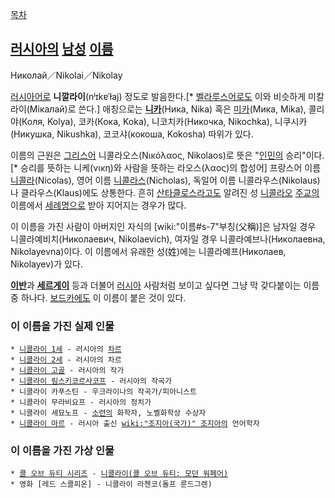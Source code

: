 [[목차]]
== [[러시아]]의 [[남성]] [[이름]] ==
Николай／Nikolai／Nikolay

[[러시아어]]로 '''니깔라이'''(nʲɪkɐˈɫaj) 정도로 발음한다.[* [[벨라루스어]]로도 이와 비슷하게 미칼라이(Мікалай)로 쓴다.] 애칭으로는 '''[[니카]]'''(Ника, Nika) 혹은 [[미카]](Мика, Mika), 콜리야(Коля, Kolya), 코카(Кока, Koka), 니코치카(Никочка, Nikochka), 니쿠시카(Никушка, Nikushka), 코코샤(кокоша, Kokosha) 따위가 있다.

이름의 근원은 [[그리스]]어 니콜라오스(Νικόλαος, Nikolaos)로 뜻은 "[[인민]]의 승리"이다.[* 승리를 뜻하는 니케(νικη)와 사람을 뜻하는 라오스(λαος)의 합성어] 프랑스어 이름 [[니콜라]](Nicolas), 영어 이름 [[니콜라스]](Nicholas), 독일어 이름 니콜라우스(Nikolaus)나 클라우스(Klaus)에도 상통한다. 흔히 [[산타클로스]]라고도 알려진 성 [[니콜라오]] [[주교]]의 이름에서 [[세례명]]으로 받아 지어지는 경우가 많다.

이 이름을 가진 사람이 아버지인 자식의 [wiki:"이름#s-7"부칭(父稱)]은 남자일 경우 니콜라예비치(Николаевич, Nikolaevich), 여자일 경우 니콜라예브나(Николаевна, Nikolayevna)이다. 이 이름에서 유래한 성(姓)에는 니콜라예프(Николаев, Nikolayev)가 있다.

'''[[이반]]'''과 '''[[세르게이]]''' 등과 더불어 [[러시아]] 사람처럼 보이고 싶다면 그냥 막 갖다붙이는 이름 중 하나다. [[보드카]]에도 이 이름이 붙은 것이 있다.

=== 이 이름을 가진 실제 인물 ===
 * [[니콜라이 1세]] - 러시아의 [[차르]]
 * [[니콜라이 2세]] - 러시아의 차르
 * [[니콜라이 고골]] - 러시아의 작가
 * [[니콜라이 림스키코르사코프]] - 러시아의 작곡가
 * 니콜라이 카푸스틴 - 우크라이나의 작곡가/피아니스트
 * 니콜라이 무라비요프 - 러시아의 정치가
 * 니콜라이 세묘노프 - [[소련]]의 화학자, 노벨화학상 수상자
 * [[니콜라이 마르]] - 러시아 출신 [[wiki:"조지아(국가)" 조지아]]의 언어학자
=== 이 이름을 가진 가상 인물 ===
 * [[콜 오브 듀티 시리즈]] - [[니콜라이(콜 오브 듀티: 모던 워페어)]]
 * 영화 [레드 스콜피온] - 니콜라이 라첸코(돌프 룬드그렌)
